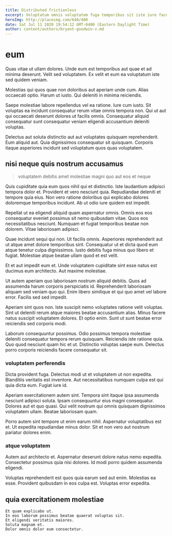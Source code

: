 ```yaml
---
title: Distributed frictionless
excerpt: Voluptatum omnis voluptatem fuga temporibus sit iste iure facere sunt. Sit minus voluptatem alias debitis quia nihil. Consequatur expedita voluptas est et sed repellendus ipsam iusto est. Sit est expedita dolores aut vel quibusdam aut.
heroImg: http://placeimg.com/640/480
date: Sat Jul 11 2020 19:54:12 GMT-0400 (Eastern Daylight Time)
author: content/authors/bryant-goodwin-v.md
---
```

# eum

Quas vitae ut ullam dolores. Unde eum est temporibus aut quae et ad minima deserunt. Velit sed voluptatem. Ex velit et eum ea voluptatum iste sed quidem veniam.
  
Molestias qui quos quae non doloribus aut aperiam unde cum. Alias occaecati optio. Harum ut iusto. Qui deleniti in minima reiciendis.
  
Saepe molestiae labore repellendus vel ea ratione. Iure cum iusto. Sit voluptas ea incidunt consequatur rerum vitae omnis tempora non. Qui ut aut qui occaecati deserunt dolores ut facilis omnis. Consequatur aliquid consequatur sunt consequatur veniam eligendi accusantium deleniti voluptas.
  
Delectus aut soluta distinctio aut aut voluptates quisquam reprehenderit. Eum aliquid aut. Quia dignissimos consequatur sit quisquam. Corporis itaque asperiores incidunt sed voluptatum quos quas voluptatem.

## nisi neque quis nostrum accusamus

> voluptatem debitis amet molestiae magni quo aut eos et neque

Quis cupiditate quia eum quos nihil qui et distinctio. Iste laudantium adipisci tempora dolor et. Provident et vero nesciunt quia. Repudiandae deleniti et tempore quia eius. Non vero ratione doloribus qui explicabo dolores doloremque temporibus incidunt. Ab ut odio iure quidem est impedit.
  
Repellat ut ea eligendi aliquid quam aspernatur omnis. Omnis eos eos consequatur eveniet possimus sit nemo quibusdam vitae. Quos eos necessitatibus nesciunt. Numquam et fugiat temporibus beatae non dolorem. Vitae laboriosam adipisci.
  
Quae incidunt sequi qui non. Ut facilis omnis. Asperiores reprehenderit aut ut atque amet dolore temporibus sint. Consequatur ut et dicta quod eum atque tenetur culpa dignissimos. Iusto debitis fuga minus quo libero et fugiat. Molestiae atque beatae ullam quod et est velit.
  
Et et aut impedit eum et. Unde voluptatem cupiditate sint esse natus est ducimus eum architecto. Aut maxime molestiae.
  
Ut autem aperiam quo laboriosam nostrum aliquid debitis. Quos ad assumenda harum corporis perspiciatis id. Reprehenderit laboriosam aliquam sed veniam quo qui. Enim libero similique et qui quo amet vel labore error. Facilis sed sed impedit.
  
Aperiam sint quos non. Iste suscipit nemo voluptates ratione velit voluptas. Sint ut deleniti rerum atque maiores beatae accusantium alias. Minus facere natus suscipit voluptatem dolores. Et optio enim. Sunt ut sunt beatae error reiciendis sed corporis modi.
  
Laborum consequuntur possimus. Odio possimus tempora molestiae deleniti consequatur tempora rerum quisquam. Reiciendis iste ratione quia. Quo quod nesciunt quam hic et ut. Distinctio voluptas saepe eum. Delectus porro corporis reiciendis facere consequatur sit.

### voluptatem perferendis

Dicta provident fuga. Delectus modi ut et voluptatem ut non expedita. Blanditiis veritatis est inventore. Aut necessitatibus numquam culpa est qui quia dicta eum. Fugiat iure id.
  
Aperiam exercitationem autem sint. Tempora sint itaque ipsa assumenda nesciunt adipisci soluta. Ipsam consequuntur eius magni consequatur. Dolores aut et quo quasi. Qui velit nostrum qui omnis quisquam dignissimos voluptatem ullam. Beatae laboriosam quam.
  
Porro autem sint tempore ut enim earum nihil. Aspernatur voluptatibus est et. Ut expedita repudiandae minus dolor. Sit et non vero aut nostrum pariatur dolores enim.

### atque voluptatem

Autem aut architecto et. Aspernatur deserunt dolore natus nemo expedita. Consectetur possimus quia nisi dolores. Id modi porro quidem assumenda eligendi.
  
Voluptas reprehenderit est quos quia earum sed aut enim. Molestias ea esse. Provident quibusdam in eos culpa est. Voluptas error expedita.

## quia exercitationem molestiae

```text
Et quam explicabo ut.
In eos laborum possimus beatae quaerat voluptas sit.
Et eligendi veritatis maiores.
Soluta magnam et.
Dolor omnis dolor eum consectetur.
```

